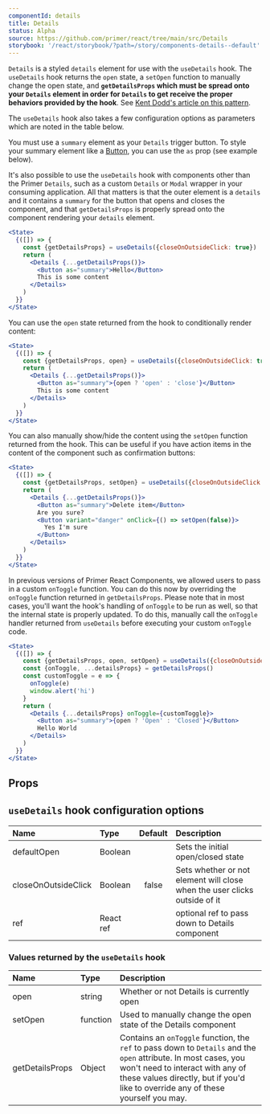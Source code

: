 ```yaml
---
componentId: details
title: Details
status: Alpha
source: https://github.com/primer/react/tree/main/src/Details
storybook: '/react/storybook/?path=/story/components-details--default'
---
```



`Details` is a styled `details` element for use with the `useDetails` hook. The `useDetails` hook returns the `open` state, a `setOpen` function to manually change the open state, and **`getDetailsProps` which must be spread onto your `Details` element in order for `Details` to get receive the proper behaviors provided by the hook**. See [Kent Dodd's article on this pattern](https://kentcdodds.com/blog/how-to-give-rendering-control-to-users-with-prop-getters).

The `useDetails` hook also takes a few configuration options as parameters which are noted in the table below.

You must use a `summary` element as your `Details` trigger button. To style your summary element like a [Button](./Button), you can use the `as` prop (see example below).

It's also possible to use the `useDetails` hook with components other than the Primer `Details`, such as a custom `Details` or `Modal` wrapper in your consuming application. All that matters is that the outer element is a `details` and it contains a `summary` for the button that opens and closes the component, and that `getDetailsProps` is properly spread onto the component rendering your `details` element.

```jsx live
<State>
  {([]) => {
    const {getDetailsProps} = useDetails({closeOnOutsideClick: true})
    return (
      <Details {...getDetailsProps()}>
        <Button as="summary">Hello</Button>
        This is some content
      </Details>
    )
  }}
</State>
```

You can use the `open` state returned from the hook to conditionally render content:

```jsx live
<State>
  {([]) => {
    const {getDetailsProps, open} = useDetails({closeOnOutsideClick: true})
    return (
      <Details {...getDetailsProps()}>
        <Button as="summary">{open ? 'open' : 'close'}</Button>
        This is some content
      </Details>
    )
  }}
</State>
```

You can also manually show/hide the content using the `setOpen` function returned from the hook. This can be useful if you have action items in the content of the component such as confirmation buttons:

```jsx live
<State>
  {([]) => {
    const {getDetailsProps, setOpen} = useDetails({closeOnOutsideClick: true})
    return (
      <Details {...getDetailsProps()}>
        <Button as="summary">Delete item</Button>
        Are you sure?
        <Button variant="danger" onClick={() => setOpen(false)}>
          Yes I'm sure
        </Button>
      </Details>
    )
  }}
</State>
```

In previous versions of Primer React Components, we allowed users to pass in a custom `onToggle` function. You can do this now by overriding the `onToggle` function returned in `getDetailsProps`. Please note that in most cases, you'll want the hook's handling of `onToggle` to be run as well, so that the internal state is properly updated. To do this, manually call the `onToggle` handler returned from `useDetails` before executing your custom `onToggle` code.

```jsx live
<State>
  {([]) => {
    const {getDetailsProps, open, setOpen} = useDetails({closeOnOutsideClick: true})
    const {onToggle, ...detailsProps} = getDetailsProps()
    const customToggle = e => {
      onToggle(e)
      window.alert('hi')
    }
    return (
      <Details {...detailsProps} onToggle={customToggle}>
        <Button as="summary">{open ? 'Open' : 'Closed'}</Button>
        Hello World
      </Details>
    )
  }}
</State>
```

## Props

<ComponentProps data={data} />

## `useDetails` hook configuration options

| Name                | Type      | Default | Description                                                               |
| :------------------ | :-------- | :-----: | :------------------------------------------------------------------------ |
| defaultOpen         | Boolean   |         | Sets the initial open/closed state                                        |
| closeOnOutsideClick | Boolean   |  false  | Sets whether or not element will close when the user clicks outside of it |
| ref                 | React ref |         | optional ref to pass down to Details component                            |

### Values returned by the `useDetails` hook

| Name            | Type     | Description                                                                                                                                                                                                                              |
| :-------------- | :------- | :--------------------------------------------------------------------------------------------------------------------------------------------------------------------------------------------------------------------------------------- |
| open            | string   | Whether or not Details is currently open                                                                                                                                                                                                 |
| setOpen         | function | Used to manually change the open state of the Details component                                                                                                                                                                          |
| getDetailsProps | Object   | Contains an `onToggle` function, the `ref` to pass down to `Details` and the `open` attribute. In most cases, you won't need to interact with any of these values directly, but if you'd like to override any of these yourself you may. |
